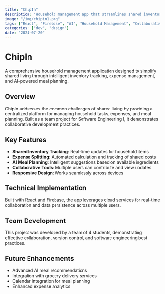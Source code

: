 ```yaml
---
title: "ChipIn"
description: "Household management app that streamlines shared inventory tracking, expense splitting, AI-optimized meal ideas, and other collaborative tools. Built with a group of 4 for Software Engineering I."
image: "/img/chipin1.png"
tags: ["React", "Firebase", "AI", "Household Management", "Collaborative Tools", "Software Engineering", "Team Project"]
categories: ["dev", "design"]
date: "2024-07-20"
---
```


# ChipIn

A comprehensive household management application designed to simplify shared living through intelligent inventory tracking, expense management, and AI-powered meal planning.

## Overview

ChipIn addresses the common challenges of shared living by providing a centralized platform for managing household tasks, expenses, and meal planning. Built as a team project for Software Engineering I, it demonstrates collaborative development practices.

## Key Features

- **Shared Inventory Tracking**: Real-time updates for household items
- **Expense Splitting**: Automated calculation and tracking of shared costs
- **AI Meal Planning**: Intelligent suggestions based on available ingredients
- **Collaborative Tools**: Multiple users can contribute and view updates
- **Responsive Design**: Works seamlessly across devices

## Technical Implementation

Built with React and Firebase, the app leverages cloud services for real-time collaboration and data persistence across multiple users.

## Team Development

This project was developed by a team of 4 students, demonstrating effective collaboration, version control, and software engineering best practices.

## Future Enhancements

- Advanced AI meal recommendations
- Integration with grocery delivery services
- Calendar integration for meal planning
- Enhanced expense analytics 